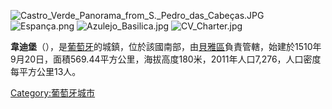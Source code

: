 [[Image:Castro_Verde_Panorama_from_S._Pedro_das_Cabeças.JPG|right]]
[[Image:Espança.png|thumb]]
[[Image:Azulejo_Basilica.jpg|thumb]]
[[Image:CV_Charter.jpg|thumb]]

{{Coord|37|42|15|N|8|1|23|W|display=title}}

'''韋迪堡'''（{{lang-pt|Castro Verde}}），是[[葡萄牙|葡萄牙]]的城鎮，位於該國南部，由[[貝雅區|貝雅區]]負責管轄，始建於1510年9月20日，面積569.44平方公里，海拔高度180米，2011年人口7,276，人口密度每平方公里13人。

{{Portugal-geo-stub}}
[[Category:葡萄牙城市|Category:葡萄牙城市]]